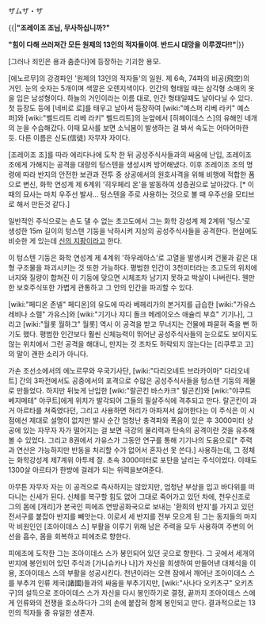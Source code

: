 ザムザ・ザ

{{|'''"조레이조 조님, 무사하십니까?"'''

'''"힘이 다해 쓰러져간 모든 원제의 13인의 적자들이여. 반드시 대망을 이루겠다!!"'''|}}

[그러나 죄인은 용과 춤춘다]에 등장하는 기괴한 용모.

[에노르무]의 강경파인 '원제의 13인의 적자들'의 일원. 제 6속, 74파의 비공(飛空)의 거인. 눈의 숫자는 5개이며 색깔은 오렌지색이다. 인간의 형태일 때는 삼각형 소매의 옷을 입은 남성형이다. 하늘의 거인이라는 이름 대로, 인간 형태일때도 날아다닐 수 있다. 첫 등장도 등에 [네비로 로]를 태우고 날아서 등장하여 [wiki:"예스퍼 리베 라키" 예스퍼]와 [wiki:"벨드리트 리베 라키" 벨드리트]의 눈앞에서 [히헤이데스 스]의 유해인 네개의 눈을 수습해갔다. 이때 묘사를 보면 소닉붐이 발생하는 걸 봐서 속도는 어마어마한 듯.  다른 이름은 신도(信徒) 자무자 자이다.
 
[조레이조 조]를 따라 에리다나에 도착 한 뒤 공성주식사들과의 싸움에 난입, 조레이조 조에게 가해지는 공격을 대량의 텅스텐을 생성시켜 방어해냈다. 이후 조레이조 조의 명령에 따라 반지의 안전한 보관과 전투 중 상공에서의 원호사격을 위해 비행에 적합한 폼으로 변신, 화학 연성계 제 6계위 '히우페리 온'을 발동하여 성층권으로 날아갔다. [* 이때의 묘사는 마치 우주선 발사... 텅스텐을 주로 사용하는 것으로 볼 때 우주선을 모티브로 해서 만든것 같다.]
 
일반적인 주식으로는 손도 댈 수 없는 초고도에서 그는 화학 강성계 제 2계위 '텅스'로 생성한 15m 길이의 텅스텐 기둥을 낙하시켜 지상의 공성주식사들을 공격한다. 현실에도 비슷한 게 있는데 [[신의 지팡이]]라고 한다.

이 텅스텐 기둥은 화학 연성계 제 4계위 '하우레아스'로 고열을 발생시켜 건물과 같은 대형 구조물을 파괴시키는 것 또한 가능하다. 평범한 인간이 3천미터라는 초고도의 위치에너지와 질량이 합쳐진 이 기둥에 맞으면 시체조차 남기지 못하고 박살이 나버린다. 웬만한 보호주식또한 가볍게 관통하고 그 안의 인간을 파괴할 수 있다.
 
[wiki:"페디온 존넬" 페디온]의 유도에 따라 베헤리가의 본거지를 급습한 [wiki:"가유스 레비나 소렐" 가유스]와 [wiki:"기기나 쟈디 돌크 메레이오스 애슐리 부흐" 기기나], 그리고 [wiki:"월롯 월하그" 월롯] 역시 이 공격을 받고 무너지는 건물에 파묻혀 죽을 뻔 하기도 했다. 평범한 인간보다 훨씬 신체능력이 뛰어난 공성주식사들의 눈으로도 보이지도 않는 위치에서 그런 공격을 해대니, 만지는 것 조차도 허락되지 않는다는 [리쿠루고 고]의 말이 괜한 소리가 아니다.
 
가손 조선소에서의 에노르무와 우국기사단, [wiki:"다리오네트 브라카이마" 다리오네트] 간의 3파전에서도 공중에서의 포격으로 수많은 공성주식사들을 텅스텐 기둥의 제물로 만들었다. 하지만 뒤늦게 난입한 [wiki:"랄곤킨 바스카크" 랄곤킨]와 [wiki:"야쿠트 베지메테" 야쿠트]에게 위치가 발각되어 그들의 필살주식에 격추되고 만다. 랄곤킨이 과거 아르타를 쳐죽였다던, 그리고 사용하면 허리가 아파져서 싫어한다는 이 주식은 이 시점에선 제대로 설명이 없지만 발사 순간 엄청난 충격파와 폭음이 있은 후 3000미터 상공에 있는 자무자 자가 떨어지는 걸 보면 극강의 물리력과 탄속의 공격이란 것을 유추해볼 수 있었다. 
그리고 8권에서 가유스가 그동안 연구를 통해 기기나의 도움으로[* 주력과 연산은 가능하지만 반동을 처리할 수가 없어서 혼자선 못 쓴다.] 사용하는데, 그 정체는 화학강성계 제7계위 아투제 잘. 초속 3000미터로 포탄을 날리는 주식이었다. 이때도 1300살 아르타가 한방에 걸레가 되는 위력을보여준다.

아무튼 자무자 자는 이 공격으로 즉사하지는 않았지만, 엄청난 부상을 입고 바다위를 떠다니는 신세가 된다. 신체를 복구할 힘도 없어 그대로 죽어가고 있던 차에, 천우신조로 그의 몸에 [개리]가 본국인 피에조 연방공화국으로 보내는 '환희의 반지'를 가지고 있던 전서구를 붙잡아 반지를 빼앗는다. 이로서 세 반지를 전부 모으게 된 그는 동지들의 마지막 비원인인 [조아이데스 스] 부활을 이루기 위해 남은 주력을 모두 사용하여 주변의 어선을 흡수, 몸을 회복하고 피에조로 향한다.
 
피에조에 도착한 그는 조아이데스 스가 봉인되어 있던 곳으로 향한다. 그 곳에서 세개의 반지에 봉인되어 있던 주식과 [가니슈카나 나]가 자신을 희생하여 만들어낸 대체식을 이용, 조아이데스 스의 부활을 성공시킨다. 천년이라는 오랜 잠에서 깨어난 조아이데스 스를 부추겨 인류 제국(諸國)들과의 싸움을 부추기지만, [wiki:"사나다 오키츠구" 오키츠구]의 설득으로 조아이데스 스가 자신을 다시 봉인하기로 결정, 끝까지 조아이데스 스에게 인류와의 전쟁을 호소하다가 그의 손에 붙잡혀 함께 봉인되고 만다. 결과적으로는 13인의 적자들 중 유일한 생존자. 
